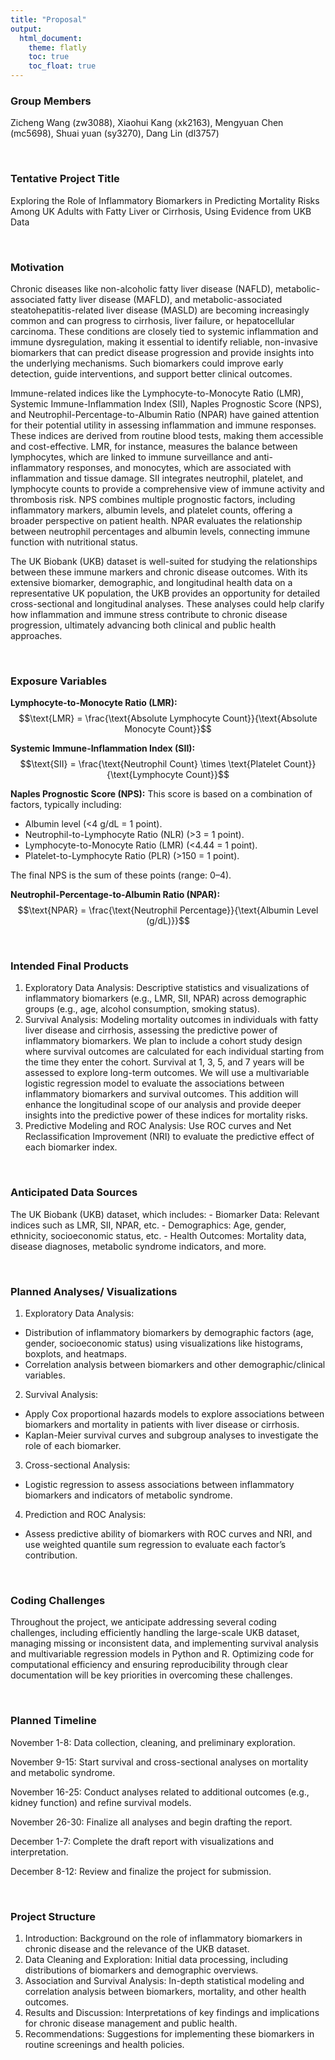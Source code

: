 ```yaml
---
title: "Proposal"
output: 
  html_document:
    theme: flatly
    toc: true
    toc_float: true
---
```


### Group Members
Zicheng Wang (zw3088), Xiaohui Kang (xk2163), Mengyuan Chen (mc5698), Shuai yuan (sy3270), Dang Lin (dl3757)

<br>

### Tentative Project Title
Exploring the Role of Inflammatory Biomarkers in Predicting Mortality Risks Among UK Adults with Fatty Liver or Cirrhosis, Using Evidence from UKB Data

<br>

### Motivation
Chronic diseases like non-alcoholic fatty liver disease (NAFLD), metabolic-associated fatty liver disease (MAFLD), and metabolic-associated steatohepatitis-related liver disease (MASLD) are becoming increasingly common and can progress to cirrhosis, liver failure, or hepatocellular carcinoma. These conditions are closely tied to systemic inflammation and immune dysregulation, making it essential to identify reliable, non-invasive biomarkers that can predict disease progression and provide insights into the underlying mechanisms. Such biomarkers could improve early detection, guide interventions, and support better clinical outcomes.

Immune-related indices like the Lymphocyte-to-Monocyte Ratio (LMR), Systemic Immune-Inflammation Index (SII), Naples Prognostic Score (NPS), and Neutrophil-Percentage-to-Albumin Ratio (NPAR) have gained attention for their potential utility in assessing inflammation and immune responses. These indices are derived from routine blood tests, making them accessible and cost-effective. LMR, for instance, measures the balance between lymphocytes, which are linked to immune surveillance and anti-inflammatory responses, and monocytes, which are associated with inflammation and tissue damage. SII integrates neutrophil, platelet, and lymphocyte counts to provide a comprehensive view of immune activity and thrombosis risk. NPS combines multiple prognostic factors, including inflammatory markers, albumin levels, and platelet counts, offering a broader perspective on patient health. NPAR evaluates the relationship between neutrophil percentages and albumin levels, connecting immune function with nutritional status.

The UK Biobank (UKB) dataset is well-suited for studying the relationships between these immune markers and chronic disease outcomes. With its extensive biomarker, demographic, and longitudinal health data on a representative UK population, the UKB provides an opportunity for detailed cross-sectional and longitudinal analyses. These analyses could help clarify how inflammation and immune stress contribute to chronic disease progression, ultimately advancing both clinical and public health approaches.

<br>

### Exposure Variables
**Lymphocyte-to-Monocyte Ratio (LMR):**
$$\text{LMR} = \frac{\text{Absolute Lymphocyte Count}}{\text{Absolute Monocyte Count}}$$

**Systemic Immune-Inflammation Index (SII):**
$$\text{SII} = \frac{\text{Neutrophil Count} \times \text{Platelet Count}}{\text{Lymphocyte Count}}$$

**Naples Prognostic Score (NPS):** \newline
This score is based on a combination of factors, typically including:

- Albumin level (<4 g/dL = 1 point). 
- Neutrophil-to-Lymphocyte Ratio (NLR) (>3 = 1 point). 
- Lymphocyte-to-Monocyte Ratio (LMR) (<4.44 = 1 point). 
- Platelet-to-Lymphocyte Ratio (PLR) (>150 = 1 point). 

The final NPS is the sum of these points (range: 0–4).

**Neutrophil-Percentage-to-Albumin Ratio (NPAR):**
$$\text{NPAR} = \frac{\text{Neutrophil Percentage}}{\text{Albumin Level (g/dL)}}$$

<br>

### Intended Final Products
1. Exploratory Data Analysis: Descriptive statistics and visualizations of inflammatory biomarkers (e.g., LMR, SII, NPAR) across demographic groups (e.g., age, alcohol consumption, smoking status). \newline 
2. Survival Analysis: Modeling mortality outcomes in individuals with fatty liver disease and cirrhosis, assessing the predictive power of inflammatory biomarkers. We plan to include a cohort study design where survival outcomes are calculated for each individual starting from the time they enter the cohort. Survival at 1, 3, 5, and 7 years will be assessed to explore long-term outcomes. We will use a multivariable logistic regression model to evaluate the associations between inflammatory biomarkers and survival outcomes. This addition will enhance the longitudinal scope of our analysis and provide deeper insights into the predictive power of these indices for mortality risks. \newline 
3. Predictive Modeling and ROC Analysis: Use ROC curves and Net Reclassification Improvement (NRI) to evaluate the predictive effect of each biomarker index.

<br>

### Anticipated Data Sources
The UK Biobank (UKB) dataset, which includes:
- Biomarker Data: Relevant indices such as LMR, SII, NPAR, etc.
- Demographics: Age, gender, ethnicity, socioeconomic status, etc.
- Health Outcomes: Mortality data, disease diagnoses, metabolic syndrome indicators, and more.

<br>

### Planned Analyses/ Visualizations
1. Exploratory Data Analysis:
- Distribution of inflammatory biomarkers by demographic factors (age, gender, socioeconomic status) using visualizations like histograms, boxplots, and heatmaps.
- Correlation analysis between biomarkers and other demographic/clinical variables.

2. Survival Analysis:
- Apply Cox proportional hazards models to explore associations between biomarkers and mortality in patients with liver disease or cirrhosis.
- Kaplan-Meier survival curves and subgroup analyses to investigate the role of each biomarker.

3. Cross-sectional Analysis:
- Logistic regression to assess associations between inflammatory biomarkers and indicators of metabolic syndrome.

4. Prediction and ROC Analysis:
- Assess predictive ability of biomarkers with ROC curves and NRI, and use weighted quantile sum regression to evaluate each factor's contribution.

<br>

### Coding Challenges
Throughout the project, we anticipate addressing several coding challenges, including efficiently handling the large-scale UKB dataset, managing missing or inconsistent data, and implementing survival analysis and multivariable regression models in Python and R. Optimizing code for computational efficiency and ensuring reproducibility through clear documentation will be key priorities in overcoming these challenges.

<br>

### Planned Timeline
November 1-8: Data collection, cleaning, and preliminary exploration. \newline 

November 9-15: Start survival and cross-sectional analyses on mortality and metabolic syndrome. \newline 

November 16-25: Conduct analyses related to additional outcomes (e.g., kidney function) and refine survival models. \newline 

November 26-30: Finalize all analyses and begin drafting the report. \newline 

December 1-7: Complete the draft report with visualizations and interpretation. \newline 

December 8-12: Review and finalize the project for submission.

<br>

### Project Structure
1. Introduction: Background on the role of inflammatory biomarkers in chronic disease and the relevance of the UKB dataset. \newline 
2. Data Cleaning and Exploration: Initial data processing, including distributions of biomarkers and demographic overviews. \newline 
3. Association and Survival Analysis: In-depth statistical modeling and correlation analysis between biomarkers, mortality, and other health outcomes. \newline 
4. Results and Discussion: Interpretations of key findings and implications for chronic disease management and public health. \newline 
5. Recommendations: Suggestions for implementing these biomarkers in routine screenings and health policies. \newline
